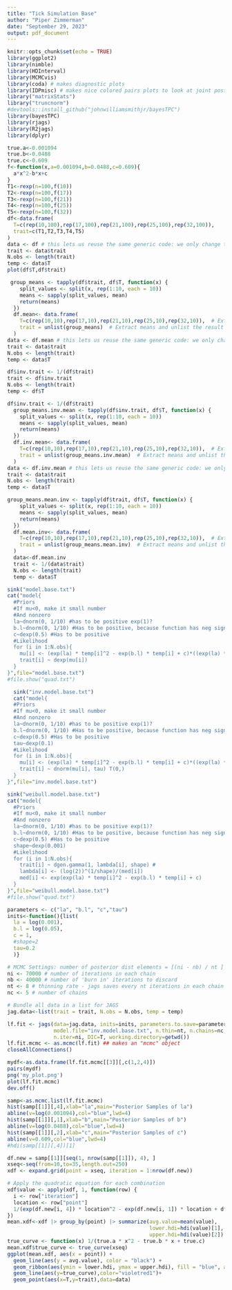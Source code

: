 ```yaml
---
title: "Tick Simulation Base"
author: "Piper Zimmerman"
date: "September 29, 2023"
output: pdf_document
---
```


```r
knitr::opts_chunk$set(echo = TRUE)
library(ggplot2)
library(nimble)
library(HDInterval)
library(MCMCvis)
library(coda) # makes diagnostic plots
library(IDPmisc) # makes nice colored pairs plots to look at joint posteriors
library("matrixStats")
library("truncnorm")
#devtools::install_github("johnwilliamsmithjr/bayesTPC")
library(bayesTPC)
library(rjags)
library(R2jags)
library(dplyr)
```

```r
true.a<-0.001094
true.b<-0.0488
true.c<-0.609
f<-function(x,a=0.001094,b=0.0488,c=0.609){
  a*x^2-b*x+c
}
T1<-rexp(n=100,f(10))
T2<-rexp(n=100,f(17))
T3<-rexp(n=100,f(21))
T4<-rexp(n=100,f(25))
T5<-rexp(n=100,f(32))
df<-data.frame(
  T=c(rep(10,100),rep(17,100),rep(21,100),rep(25,100),rep(32,100)),
  trait=c(T1,T2,T3,T4,T5)
)
data <- df # this lets us reuse the same generic code: we only change this first line
trait <- data$trait
N.obs <- length(trait)
temp <- data$T
plot(df$T,df$trait)
```

```r
 group_means <- tapply(df$trait, df$T, function(x) {
    split_values <- split(x, rep(1:10, each = 10))
    means <- sapply(split_values, mean)
    return(means)
  })
  df.mean<- data.frame(
    T=c(rep(10,10),rep(17,10),rep(21,10),rep(25,10),rep(32,10)),  # Extract T values as numeric
    trait = unlist(group_means)  # Extract means and unlist the result
  )
data <- df.mean # this lets us reuse the same generic code: we only change this first line
trait <- data$trait
N.obs <- length(trait)
temp <- data$T
```

```r
df$inv.trait <- 1/(df$trait)
trait <- df$inv.trait
N.obs <- length(trait)
temp <- df$T
```

```r
df$inv.trait <- 1/(df$trait)
  group_means.inv.mean <- tapply(df$inv.trait, df$T, function(x) {
    split_values <- split(x, rep(1:10, each = 10))
    means <- sapply(split_values, mean)
    return(means)
  })
  df.inv.mean<- data.frame(
    T=c(rep(10,10),rep(17,10),rep(21,10),rep(25,10),rep(32,10)),  # Extract T values as numeric
    trait = unlist(group_means.inv.mean)  # Extract means and unlist the result
  )
data <- df.inv.mean # this lets us reuse the same generic code: we only change this first line
trait <- data$trait
N.obs <- length(trait)
temp <- data$T
```

```r
group_means.mean.inv <- tapply(df$trait, df$T, function(x) {
    split_values <- split(x, rep(1:10, each = 10))
    means <- sapply(split_values, mean)
    return(means)
  })
  df.mean.inv<- data.frame(
    T=c(rep(10,10),rep(17,10),rep(21,10),rep(25,10),rep(32,10)),  # Extract T values as numeric
    trait = unlist(group_means.mean.inv)  # Extract means and unlist the result
  )
  data<-df.mean.inv
  trait <- 1/(data$trait)
  N.obs <- length(trait)
  temp <- data$T
```

```r
sink("model.base.txt")
cat("model{
  #Priors
  #If mu<0, make it small number
  #And nonzero
  la~dnorm(0, 1/10) #has to be positive exp(1)?
  b.l~dnorm(0, 1/10) #Has to be positive, because function has neg sign
  c~dexp(0.5) #Has to be positive
  #Likelihood
  for (i in 1:N.obs){
    mu[i] <- (exp(la) * temp[i]^2 - exp(b.l) * temp[i] + c)*((exp(la) * temp[i]^2 - exp(b.l) * temp[i] + c)>0) + ((exp(la) * temp[i]^2 - exp(b.l) * temp[i] + c)<=0)*0.00001
    trait[i] ~ dexp(mu[i])
  }
}",file="model.base.txt")
#file.show("quad.txt")
```

```r
  sink("inv.model.base.txt")
  cat("model{
  #Priors
  #If mu<0, make it small number
  #And nonzero
  la~dnorm(0, 1/10) #has to be positive exp(1)?
  b.l~dnorm(0, 1/10) #Has to be positive, because function has neg sign
  c~dexp(0.5) #Has to be positive
  tau~dexp(0.1)
  #Likelihood
  for (i in 1:N.obs){
    mu[i] <- (exp(la) * temp[i]^2 - exp(b.l) * temp[i] + c)*((exp(la) * temp[i]^2 - exp(b.l) * temp[i] + c)>0) + ((exp(la) * temp[i]^2 - exp(b.l) * temp[i] + c)<=0)*0.00001
    trait[i] ~ dnorm(mu[i], tau) T(0,)
  }
}",file="inv.model.base.txt")
```

```r
sink("weibull.model.base.txt")
cat("model{
  #Priors
  #If mu<0, make it small number
  #And nonzero
  la~dnorm(0, 1/10) #has to be positive exp(1)?
  b.l~dnorm(0, 1/10) #Has to be positive, because function has neg sign
  c~dexp(0.5) #Has to be positive
  shape~dexp(0.001)
  #Likelihood
  for (i in 1:N.obs){
    trait[i] ~ dgen.gamma(1, lambda[i], shape) #
    lambda[i] <- (log(2))^(1/shape)/(med[i])
    med[i] <- exp(exp(la) * temp[i]^2 - exp(b.l) * temp[i] + c)
  }
}",file="weibull.model.base.txt")
#file.show("quad.txt")
```

```r
parameters <- c("la", "b.l", "c","tau")
inits<-function(){list(
  la = log(0.001),
  b.l = log(0.05),
  c = 1,
  #shape=2
  tau=0.2
  )}

# MCMC Settings: number of posterior dist elements = [(ni - nb) / nt ] * nc
ni <- 70000 # number of iterations in each chain
nb <- 40000 # number of 'burn in' iterations to discard
nt <- 8 # thinning rate - jags saves every nt iterations in each chain
nc <- 5 # number of chains

# Bundle all data in a list for JAGS
jag.data<-list(trait = trait, N.obs = N.obs, temp = temp)
```

```r
lf.fit <- jags(data=jag.data, inits=inits, parameters.to.save=parameters, 
               model.file="inv.model.base.txt", n.thin=nt, n.chains=nc, n.burnin=nb, 
               n.iter=ni, DIC=T, working.directory=getwd())
lf.fit.mcmc <- as.mcmc(lf.fit) ## makes an "mcmc" object
closeAllConnections()

mydf<-as.data.frame(lf.fit.mcmc[[3]][,c(1,2,4)])
pairs(mydf)
png('my_plot.png')
plot(lf.fit.mcmc)
dev.off()

samp<-as.mcmc.list(lf.fit.mcmc)
hist(samp[[1]][,4],xlab="la",main="Posterior Samples of la")
abline(v=log(0.001094),col="blue",lwd=4)
hist(samp[[1]][,1],xlab="b",main="Posterior Samples of b")
abline(v=log(0.0488),col="blue",lwd=4)
hist(samp[[1]][,2],xlab="c",main="Posterior Samples of c")
abline(v=0.609,col="blue",lwd=4)
#hdi(samp[[1]][,4])[1]
```

```r
df.new = samp[[1]][seq(1, nrow(samp[[1]]), 4), ]
xseq<-seq(from=10,to=35,length.out=250)
xdf <- expand.grid(point = xseq, iteration = 1:nrow(df.new))

# Apply the quadratic equation for each combination
xdf$value <- apply(xdf, 1, function(row) {
  i <- row["iteration"]
  location <- row["point"]
  1/(exp(df.new[i, 4]) * location^2 - exp(df.new[i, 1]) * location + df.new[i, 2])
})
mean.xdf<-xdf |> group_by(point) |> summarize(avg.value=mean(value),
                                              lower.hdi=hdi(value)[1],
                                              upper.hdi=hdi(value)[2])
true_curve <- function(x) 1/(true.a * x^2 - true.b * x + true.c)
mean.xdf$true_curve <- true_curve(xseq)
ggplot(mean.xdf, aes(x = point)) +
  geom_line(aes(y = avg.value), color = "black") +
  geom_ribbon(aes(ymin = lower.hdi, ymax = upper.hdi), fill = "blue", alpha = 0.3)+
  geom_line(aes(y=true_curve),color="violetred1")+
  geom_point(aes(x=T,y=trait),data=data)


```
